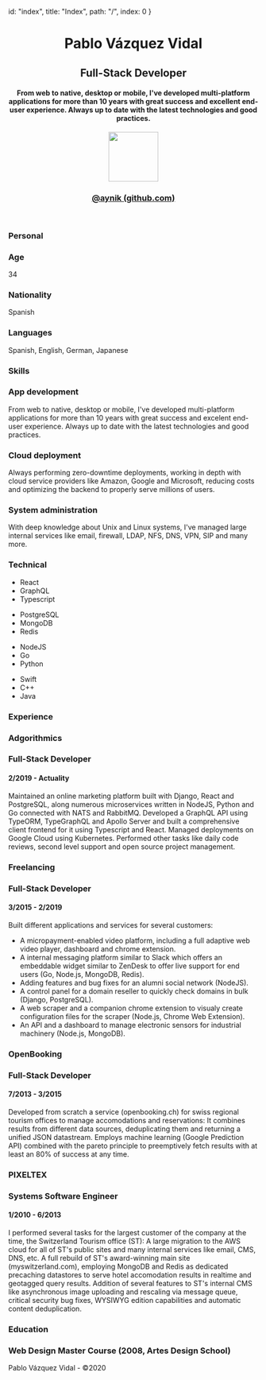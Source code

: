 
  id: "index",
  title: "Index",
  path: "/",
  index: 0
}


<header>
    <h1>Pablo Vázquez Vidal</h1>
    <div className="section">
        <div className="title">
            <h2>Full-Stack Developer</h2>
            <h4>
                From web to native, desktop or mobile, I've developed multi-platform applications for more than 10 years with great success and excellent end-user experience. 
                Always up to date with the latest technologies and good practices.
            </h4>
        </div>
        <div>
            <img className="profile" width="100" src="/images/profile.png" />
            <h3>
                <a href="https://github.com/aynik" data-href="referenceAddress" data-innertext="referenceText">
                   @aynik (github.com)
                </a>
            </h3>
            <h3>
                <a href="" data-href="contactAddress" data-innertext="contactText"></a>
            </h3>
            <h3 data-innertext="phone"></h3>
            <h3 data-innertext="location"></h3>
        </div>
    </div>
</header>
<main>
    <div className="section">
        <div className="title">
            <h3>Personal</h3>
        </div>
        <div className="columns">
            <div>
                <h3>Age</h3>
                <p>34</p>
            </div>
            <div>
                <h3>Nationality</h3>
                <p>Spanish</p>
            </div>
            <div>
                <h3>Languages</h3>
                <p>Spanish, English, German, Japanese</p>
            </div>
        </div>
    </div>
    <div className="section">
        <div className="title">
            <h3>Skills</h3>
        </div>
        <div className="columns">
            <div>
                <h3>App development</h3>
                <p>
                    From web to native, desktop or mobile, I've developed multi-platform applications
                    for more than 10 years with great success and excelent end-user experience. Always
                    up to date with the latest technologies and good practices.
                </p>
            </div>
            <div>
                <h3>Cloud deployment</h3>
                <p>
                    Always performing zero-downtime deployments, working in depth with cloud service 
                    providers like Amazon, Google and Microsoft, reducing costs and optimizing the 
                    backend to properly serve millions of users.
                </p>
            </div>
            <div>
                <h3>System administration</h3>
                <p>
                    With deep knowledge about Unix and Linux systems, I've managed large internal 
                    services like email, firewall, LDAP, NFS, DNS, VPN, SIP and many more.
                </p>
            </div>
        </div>
    </div>
    <div className="section padless tech">
        <div className="title">
            <h3>Technical</h3>
        </div>
        <div className="columns">
            <ul>
                <li>React</li>
                <li>GraphQL</li>
                <li className="last">Typescript</li>
            </ul>
            <ul>
                <li>PostgreSQL</li>
                <li>MongoDB</li>
                <li className="last">Redis</li>
            </ul>
            <ul>
                <li>NodeJS</li>
                <li>Go</li>
                <li className="last">Python</li>
            </ul>
            <ul>
                <li>Swift</li>
                <li>C++</li>
                <li className="last">Java</li>
            </ul> 
        </div>
    </div>
    <div className="section">
        <div className="title">
            <h3>Experience</h3>
        </div>
        <div>
            <div className="job">
                <h3>Adgorithmics</h3>
                <div className="spread">
                    <h3>Full-Stack Developer</h3>
                    <h4>2/2019 - Actuality</h4>
                </div>
                <p>
                    Maintained an online marketing platform built with Django, React and PostgreSQL, along numerous microservices written in NodeJS, Python and Go connected with NATS and RabbitMQ. 
                    Developed a GraphQL API using TypeORM, TypeGraphQL and Apollo Server and built a comprehensive client frontend for it using Typescript and React. 
                    Managed deployments on Google Cloud using Kubernetes. Performed other tasks like daily code reviews, second level support and open source project management. 
                </p>
            </div>
            <div className="job">
                <h3>Freelancing</h3>
                <div className="spread">
                    <h3>Full-Stack Developer</h3>
                    <h4>3/2015 - 2/2019</h4>
                </div>
                <p>Built different applications and services for several customers:</p>
                <ul>
                    <li>A micropayment-enabled video platform, including a full adaptive web video player, dashboard and chrome extension.</li>
                    <li>A internal messaging platform similar to Slack which offers an embeddable widget similar to ZenDesk to offer live support for end users (Go, Node.js, MongoDB, Redis).</li>
                    <li>Adding features and bug fixes for an alumni social network (NodeJS).</li>
                    <li>A control panel for a domain reseller to quickly check domains in bulk (Django, PostgreSQL).</li>
                    <li>A web scraper and a companion chrome extension to visualy create configuration files for the scraper (Node.js, Chrome Web Extension).</li>
                    <li>An API and a dashboard to manage electronic sensors for industrial machinery (Node.js, MongoDB).</li>
                </ul>
            </div>
            <div className="job">
                <h3>OpenBooking</h3>
                <div className="spread">
                    <h3>Full-Stack Developer</h3>
                    <h4>7/2013 - 3/2015</h4>
                </div>
                <p>
                    Developed from scratch a service (openbooking.ch) for swiss regional tourism offices to manage accomodations and reservations:
                    It combines results from different data sources, deduplicating them and returning a unified JSON datastream.
                    Employs machine learning (Google Prediction API) combined with the pareto principle to preemptively fetch results with at least an 80% of success at any time.
                </p>
            </div>
            <div className="job">
                <h3>PIXELTEX</h3>
                <div className="spread">
                    <h3>Systems Software Engineer</h3>
                    <h4>1/2010 - 6/2013</h4>
                </div>
                <p>
                    I performed several tasks for the largest customer of the company at the time, the Switzerland Tourism office (ST):
                    A large migration to the AWS cloud for all of ST's public sites and many internal services like email, CMS, DNS, etc.
                    A full rebuild of ST's award-winning main site (myswitzerland.com), employing MongoDB and Redis as dedicated precaching datastores to serve hotel accomodation results in realtime and geotagged query results.
                    Addition of several features to ST's internal CMS like asynchronous image uploading and rescaling via message queue, critical security bug fixes, WYSIWYG edition capabilities and automatic content deduplication. 
                </p>
            </div>
        </div>
    </div>
    <div className="section last">
        <div className="title">
            <h3>Education</h3>
        </div>
        <div>
            <h3>Web Design Master Course (2008, Artes Design School)</h3>
        </div>
    </div>
</main>
<footer>
    <p>Pablo Vázquez Vidal - ©2020</p>
</footer>
